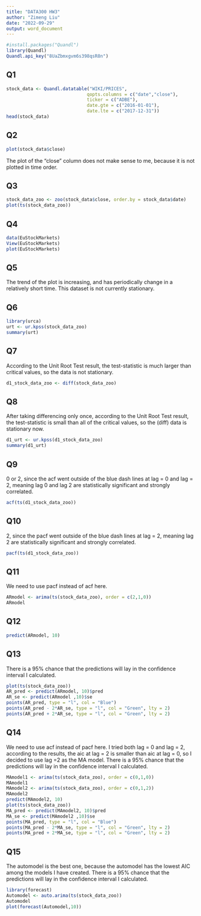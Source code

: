 ---
title: "DATA300 HW3"
author: "Zimeng Liu"
date: "2022-09-29"
output: word_document
---

```{r}
#install.packages("Quandl")
library(Quandl)
Quandl.api_key("8UaZbmxgvm6s398qsR8n")
```

## Q1
```{r}
stock_data <- Quandl.datatable("WIKI/PRICES",
                              qopts.columns = c("date","close"),
                              ticker = c("ADBE"),
                              date.gte = c("2016-01-01"),
                              date.lte = c("2017-12-31"))
head(stock_data)
```
## Q2
```{r}
plot(stock_data$close)
```
The plot of the "close" column does not make sense to me, because it is not plotted in time order.

## Q3
```{r}
stock_data_zoo <- zoo(stock_data$close, order.by = stock_data$date)
plot(ts(stock_data_zoo))
```
## Q4
```{r}
data(EuStockMarkets)
View(EuStockMarkets)
plot(EuStockMarkets)
```
## Q5
The trend of the plot is increasing, and has periodically change in a relatively short time. This dataset is not currently stationary.

## Q6
```{r}
library(urca)
urt <- ur.kpss(stock_data_zoo)
summary(urt)
```
## Q7
According to the Unit Root Test result, the test-statistic is much larger than critical values, so the data is not stationary.
```{r}
d1_stock_data_zoo <- diff(stock_data_zoo)
```
## Q8
After taking differencing only once, according to the Unit Root Test result, the test-statistic is small than all of the critical values, so the (diff) data is stationary now.
```{r}
d1_urt <- ur.kpss(d1_stock_data_zoo)
summary(d1_urt)
```
## Q9
0 or 2, since the acf went outside of the blue dash lines at lag = 0 and lag = 2, meaning lag 0 and lag 2 are statistically significant and strongly correlated.
```{r}
acf(ts(d1_stock_data_zoo))
```
## Q10
2, since the pacf went outside of the blue dash lines at lag = 2, meaning lag 2 are statistically significant and strongly correlated.
```{r}
pacf(ts(d1_stock_data_zoo))
```
## Q11
We need to use pacf instead of acf here.
```{r}
ARmodel <- arima(ts(stock_data_zoo), order = c(2,1,0))
ARmodel
```
## Q12
```{r}
predict(ARmodel, 10)
```
## Q13
There is a 95% chance that the predictions will lay in the confidence interval I calculated.
```{r}
plot(ts(stock_data_zoo))
AR_pred <- predict(ARmodel, 10)$pred
AR_se <- predict(ARmodel ,10)$se
points(AR_pred, type = "l", col = "Blue")
points(AR_pred - 2*AR_se, type = "l", col = "Green", lty = 2)
points(AR_pred + 2*AR_se, type = "l", col = "Green", lty = 2)
```
## Q14
We need to use acf instead of pacf here.
I tried both lag = 0 and lag = 2, according to the results, the aic at lag = 2 is smaller than aic at lag = 0, so I decided to use lag =2 as the MA model.
There is a 95% chance that the predictions will lay in the confidence interval I calculated.
```{r}
MAmodel1 <- arima(ts(stock_data_zoo), order = c(0,1,0))
MAmodel1
MAmodel2 <- arima(ts(stock_data_zoo), order = c(0,1,2))
MAmodel2
predict(MAmodel2, 10)
plot(ts(stock_data_zoo))
MA_pred <- predict(MAmodel2, 10)$pred
MA_se <- predict(MAmodel2 ,10)$se
points(MA_pred, type = "l", col = "Blue")
points(MA_pred - 2*MA_se, type = "l", col = "Green", lty = 2)
points(MA_pred + 2*MA_se, type = "l", col = "Green", lty = 2)
```
## Q15
The automodel is the best one, because the automodel has the lowest AIC among the models I have created.
There is a 95% chance that the predictions will lay in the confidence interval I calculated.
```{r}
library(forecast)
Automodel <- auto.arima(ts(stock_data_zoo))
Automodel
plot(forecast(Automodel,10))
```